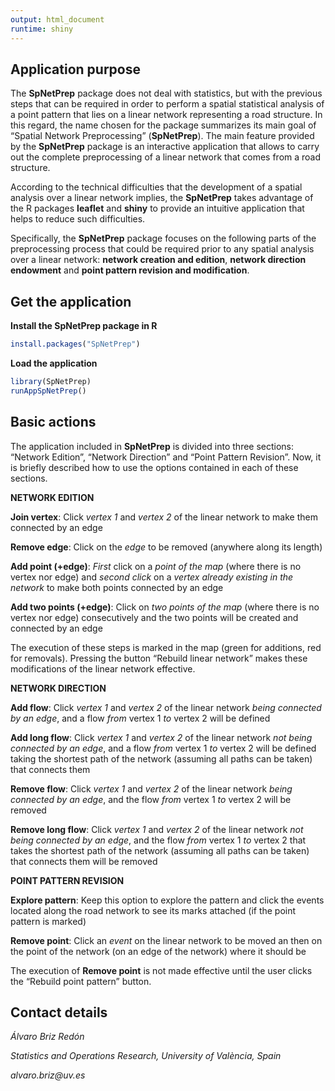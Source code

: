 ```yaml
---
output: html_document
runtime: shiny
---
```

<style TYPE="text/css">
code.has-jax {font: inherit; font-size: 2em; background: inherit; border: inherit;}
</style>
<script type="text/x-mathjax-config">
MathJax.Hub.Config({
    tex2jax: {
        inlineMath: [['$','$'], ['\\(','\\)']],
        skipTags: ['script', 'noscript', 'style', 'textarea', 'pre'] // removed 'code' entry
    }
});
MathJax.Hub.Queue(function() {
    var all = MathJax.Hub.getAllJax(), i;
    for(i = 0; i < all.length; i += 1) {
        all[i].SourceElement().parentNode.className += ' has-jax';
    }
});
</script>
<script type="text/javascript" src="http://cdn.mathjax.org/mathjax/latest/MathJax.js?config=TeX-AMS-MML_HTMLorMML"></script>

## Application purpose 

The **SpNetPrep** package does not deal with statistics, but with the previous steps that can be required in order to perform a spatial statistical analysis of a point pattern that lies on a linear network representing a road structure. In this regard, the name chosen for the package summarizes its main goal of "Spatial Network Preprocessing" (**SpNetPrep**). The main feature provided by the **SpNetPrep** package is an interactive application that allows to carry out the complete preprocessing of a linear network that comes from a road structure. 

According to the technical difficulties that the development of a spatial analysis over a linear network implies, the **SpNetPrep** takes advantage of the R packages **leaflet** and **shiny** to provide an intuitive application that helps to reduce such difficulties.

Specifically, the **SpNetPrep** package focuses on the following parts of the preprocessing process that could be required prior to any spatial analysis over a linear network: **network creation and edition**, **network direction endowment** and **point pattern revision and modification**.

## Get the application

__Install the SpNetPrep package in R__

```r
install.packages("SpNetPrep")
```

__Load the application__

```r
library(SpNetPrep)
runAppSpNetPrep()
```

## Basic actions

The application included in **SpNetPrep** is divided into three sections: "Network Edition", "Network Direction" and "Point Pattern Revision". Now, it is briefly described how to use the options contained in each of these sections.

__NETWORK EDITION__

**Join vertex**: Click *vertex 1* and *vertex 2* of the linear network to make them connected by an edge

**Remove edge**: Click on the *edge* to be removed (anywhere along its length)

**Add point (+edge)**: *First* click on a *point of the map* (where there is no vertex nor edge) and *second click* on a *vertex already existing in the network* to make both points connected by an edge

**Add two points (+edge)**: Click on *two points of the map* (where there is no vertex nor edge) consecutively and the two points will be created and connected by an edge

The execution of these steps is marked in the map (green for additions, red for removals). Pressing the button "Rebuild linear network" makes these modifications of the linear network effective.

__NETWORK DIRECTION__

**Add flow**: Click *vertex 1* and *vertex 2* of the linear network *being connected by an edge*, and a flow *from* vertex 1 *to* vertex 2 will be defined

**Add long flow**: Click *vertex 1* and *vertex 2* of the linear network *not being connected by an edge*, and a flow *from* vertex 1 *to* vertex 2 will be defined taking the shortest path of the network (assuming all paths can be taken) that connects them

**Remove flow**: Click *vertex 1* and *vertex 2* of the linear network *being connected by an edge*, and the flow *from* vertex 1 *to* vertex 2 will be removed

**Remove long flow**: Click *vertex 1* and *vertex 2* of the linear network *not being connected by an edge*, and the flow *from* vertex 1 *to* vertex 2 that takes the shortest path of the network (assuming all paths can be taken) that connects them will be removed


__POINT PATTERN REVISION__

**Explore pattern**: Keep this option to explore the pattern and click the events located along the road network to see its marks attached (if the point pattern is marked)

**Remove point**: Click an *event* on the linear network to be moved an then on the point of the network (on an edge of the network) where it should be 

The execution of **Remove point** is not made effective until the user clicks the "Rebuild point pattern" button.





## Contact details

*&Aacute;lvaro Briz Red&oacute;n*

*Statistics and Operations Research, University of Val&egrave;ncia, Spain*

*alvaro.briz&#64;uv.es*
